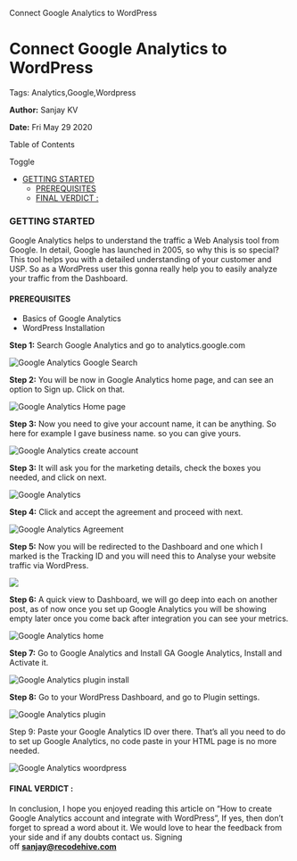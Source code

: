    Connect Google Analytics to WordPress

Connect Google Analytics to WordPress
=====================================

Tags: Analytics,Google,Wordpress

**Author:** Sanjay KV

**Date:** Fri May 29 2020

Table of Contents

Toggle

*   [GETTING STARTED](https://recodehive.com/connect-google-analytics-to-wordpress/#GETTING_STARTED "GETTING STARTED")
    *   [PREREQUISITES](https://recodehive.com/connect-google-analytics-to-wordpress/#PREREQUISITES "PREREQUISITES")
    *   [FINAL VERDICT :](https://recodehive.com/connect-google-analytics-to-wordpress/#FINAL_VERDICT "FINAL VERDICT :")

### GETTING STARTED

Google Analytics helps to understand the traffic a Web Analysis tool from Google. In detail, Google has launched in 2005, so why this is so special? This tool helps you with a detailed understanding of your customer and USP. So as a WordPress user this gonna really help you to easily analyze your traffic from the Dashboard.

#### PREREQUISITES

*   Basics of Google Analytics
*   WordPress Installation

**Step 1:** Search Google Analytics and go to analytics.google.com

![Google Analytics Google Search](https://recodehive.com/wp-content/uploads/2020/05/Screenshot-2020-05-16-at-3.42.47-PM.png)

**Step 2:** You will be now in Google Analytics home page, and can see an option to Sign up. Click on that.

![Google Analytics Home page](https://recodehive.com/wp-content/uploads/2020/05/Screenshot-2020-05-16-at-3.43.18-PM-1024x574.png)

**Step 3:** Now you need to give your account name, it can be anything. So here for example I gave business name. so you can give yours.

![Google Analytics create account](https://recodehive.com/wp-content/uploads/2020/05/Screenshot-2020-05-16-at-3.43.29-PM-1024x497.png)

**Step 3:** It will ask you for the marketing details, check the boxes you needed, and click on next.

![Google Analytics](https://recodehive.com/wp-content/uploads/2020/05/Screenshot-2020-05-16-at-3.43.35-PM.png)

**Step 4:** Click and accept the agreement and proceed with next.

![Google Analytics Agreement](https://recodehive.com/wp-content/uploads/2020/05/Screenshot-2020-05-16-at-3.44.28-PM-1024x559.png)

**Step 5:** Now you will be redirected to the Dashboard and one which I marked is the Tracking ID and you will need this to Analyse your website traffic via WordPress.

![](https://recodehive.com/wp-content/uploads/2020/05/Screenshot-2020-05-16-at-3.44.44-PM-1024x432.png)

**Step 6:** A quick view to Dashboard, we will go deep into each on another post, as of now once you set up Google Analytics you will be showing empty later once you come back after integration you can see your metrics.

![Google Analytics home](https://recodehive.com/wp-content/uploads/2020/05/Screenshot-2020-05-16-at-3.59.03-PM-1024x449.png)

**Step 7:** Go to Google Analytics and Install GA Google Analytics, Install and Activate it.

![Google Analytics plugin install](https://recodehive.com/wp-content/uploads/2020/05/Screenshot-2020-05-16-at-3.56.34-PM-1024x366.png)

**Step 8:** Go to your WordPress Dashboard, and go to Plugin settings.

![Google Analytics plugin](https://recodehive.com/wp-content/uploads/2020/05/Screenshot-2020-05-16-at-3.58.01-PM.png)

Step 9: Paste your Google Analytics ID over there. That’s all you need to do to set up Google Analytics, no code paste in your HTML page is no more needed.

![Google Analytics woordpress](https://recodehive.com/wp-content/uploads/2020/05/Screenshot-2020-05-16-at-3.58.17-PM.png)

#### FINAL VERDICT :

In conclusion, I hope you enjoyed reading this article on “How to create Google Analytics account and integrate with WordPress”, If yes, then don’t forget to spread a word about it. We would love to hear the feedback from your side and if any doubts contact us. Signing off **[sanjay@recodehive.com](https://recodehive.com/about-us/)**